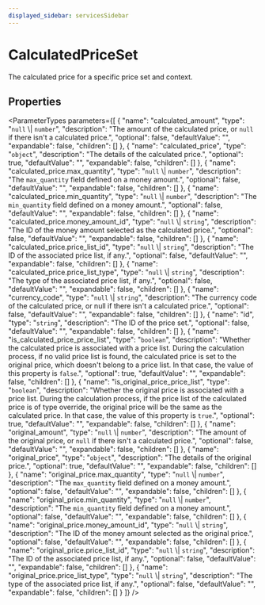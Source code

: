 ```yaml
---
displayed_sidebar: servicesSidebar
---
```



# CalculatedPriceSet

The calculated price for a specific price set and context.

## Properties

<ParameterTypes parameters={[
  {
    "name": "calculated_amount",
    "type": "`null` \\| `number`",
    "description": "The amount of the calculated price, or `null` if there isn't a calculated price.",
    "optional": false,
    "defaultValue": "",
    "expandable": false,
    "children": []
  },
  {
    "name": "calculated_price",
    "type": "`object`",
    "description": "The details of the calculated price.",
    "optional": true,
    "defaultValue": "",
    "expandable": false,
    "children": []
  },
  {
    "name": "calculated_price.max_quantity",
    "type": "`null` \\| `number`",
    "description": "The `max_quantity` field defined on a money amount.",
    "optional": false,
    "defaultValue": "",
    "expandable": false,
    "children": []
  },
  {
    "name": "calculated_price.min_quantity",
    "type": "`null` \\| `number`",
    "description": "The `min_quantity` field defined on a money amount.",
    "optional": false,
    "defaultValue": "",
    "expandable": false,
    "children": []
  },
  {
    "name": "calculated_price.money_amount_id",
    "type": "`null` \\| `string`",
    "description": "The ID of the money amount selected as the calculated price.",
    "optional": false,
    "defaultValue": "",
    "expandable": false,
    "children": []
  },
  {
    "name": "calculated_price.price_list_id",
    "type": "`null` \\| `string`",
    "description": "The ID of the associated price list, if any.",
    "optional": false,
    "defaultValue": "",
    "expandable": false,
    "children": []
  },
  {
    "name": "calculated_price.price_list_type",
    "type": "`null` \\| `string`",
    "description": "The type of the associated price list, if any.",
    "optional": false,
    "defaultValue": "",
    "expandable": false,
    "children": []
  },
  {
    "name": "currency_code",
    "type": "`null` \\| `string`",
    "description": "The currency code of the calculated price, or null if there isn't a calculated price.",
    "optional": false,
    "defaultValue": "",
    "expandable": false,
    "children": []
  },
  {
    "name": "id",
    "type": "`string`",
    "description": "The ID of the price set.",
    "optional": false,
    "defaultValue": "",
    "expandable": false,
    "children": []
  },
  {
    "name": "is_calculated_price_price_list",
    "type": "`boolean`",
    "description": "Whether the calculated price is associated with a price list. During the calculation process, if no valid price list is found, the calculated price is set to the original price, which doesn't belong to a price list. In that case, the value of this property is `false`.",
    "optional": true,
    "defaultValue": "",
    "expandable": false,
    "children": []
  },
  {
    "name": "is_original_price_price_list",
    "type": "`boolean`",
    "description": "Whether the original price is associated with a price list. During the calculation process, if the price list of the calculated price is of type override, the original price will be the same as the calculated price. In that case, the value of this property is `true`.",
    "optional": true,
    "defaultValue": "",
    "expandable": false,
    "children": []
  },
  {
    "name": "original_amount",
    "type": "`null` \\| `number`",
    "description": "The amount of the original price, or `null` if there isn't a calculated price.",
    "optional": false,
    "defaultValue": "",
    "expandable": false,
    "children": []
  },
  {
    "name": "original_price",
    "type": "`object`",
    "description": "The details of the original price.",
    "optional": true,
    "defaultValue": "",
    "expandable": false,
    "children": []
  },
  {
    "name": "original_price.max_quantity",
    "type": "`null` \\| `number`",
    "description": "The `max_quantity` field defined on a money amount.",
    "optional": false,
    "defaultValue": "",
    "expandable": false,
    "children": []
  },
  {
    "name": "original_price.min_quantity",
    "type": "`null` \\| `number`",
    "description": "The `min_quantity` field defined on a money amount.",
    "optional": false,
    "defaultValue": "",
    "expandable": false,
    "children": []
  },
  {
    "name": "original_price.money_amount_id",
    "type": "`null` \\| `string`",
    "description": "The ID of the money amount selected as the original price.",
    "optional": false,
    "defaultValue": "",
    "expandable": false,
    "children": []
  },
  {
    "name": "original_price.price_list_id",
    "type": "`null` \\| `string`",
    "description": "The ID of the associated price list, if any.",
    "optional": false,
    "defaultValue": "",
    "expandable": false,
    "children": []
  },
  {
    "name": "original_price.price_list_type",
    "type": "`null` \\| `string`",
    "description": "The type of the associated price list, if any.",
    "optional": false,
    "defaultValue": "",
    "expandable": false,
    "children": []
  }
]} />
